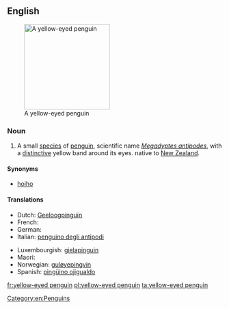 ==English==
{{wikipedia}}
[[Image:MegadyptesAntipodes.jpg|200px|thumb|right|A yellow-eyed penguin]]

===Noun===
{{en-noun|head=[[yellow]]-[[eyed]] [[penguin]]}}

# A small [[species]] of [[penguin]], scientific name ''[[Megadyptes antipodes]]'', with a [[distinctive]] yellow band around its eyes. native to [[New Zealand]].

====Synonyms====
* [[hoiho]]

====Translations====
{{trans-top|Penguin}}
* Dutch: [[Geeloogpinguïn]]
* French: {{t+|fr|manchot antipode|m}}
* German: {{t-|de|Gelbaugenpinguin|m}}
* Italian: [[penguino degli antipodi]] {{m}}
{{trans-mid}}
* Luxembourgish: [[gielapinguin]]
* Maori: {{t-|mi|hoiho}}
* Norwegian: [[guløyepingvin]]
* Spanish: [[pingüino ojigualdo ]] {{m}}
{{trans-bottom}}

[[Category:en:Penguins]]

[[fr:yellow-eyed penguin]]
[[pl:yellow-eyed penguin]]
[[ta:yellow-eyed penguin]]